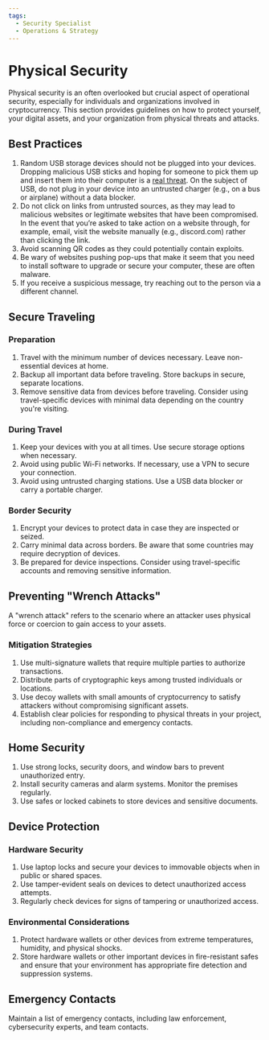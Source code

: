 ```yaml
---
tags:
  - Security Specialist
  - Operations & Strategy
---
```



<TagProvider>
<TagFilter />

# Physical Security

<TagList tags={frontmatter.tags} />
<AttributionList contributors={frontmatter.contributors} />

Physical security is an often overlooked but crucial aspect of operational security, especially for individuals and organizations involved in cryptocurrency. This section provides guidelines on how to protect yourself, your digital assets, and your organization from physical threats and attacks.

## Best Practices

1. Random USB storage devices should not be plugged into your devices. Dropping malicious USB sticks and hoping for someone to pick them up and insert them into their computer is a [real threat](https://www.pcmag.com/how-to/dont-plug-it-in-how-to-prevent-a-usb-attack). On the subject of USB, do not plug in your device into an untrusted charger (e.g., on a bus or airplane) without a data blocker.
2. Do not click on links from untrusted sources, as they may lead to malicious websites or legitimate websites that have been compromised. In the event that you’re asked to take action on a website through, for example, email, visit the website manually (e.g., discord.com) rather than clicking the link.
3. Avoid scanning QR codes as they could potentially contain exploits.
4. Be wary of websites pushing pop-ups that make it seem that you need to install software to upgrade or secure your computer, these are often malware.
5. If you receive a suspicious message, try reaching out to the person via a different channel.

## Secure Traveling

### Preparation

1. Travel with the minimum number of devices necessary. Leave non-essential devices at home.
2. Backup all important data before traveling. Store backups in secure, separate locations.
3. Remove sensitive data from devices before traveling. Consider using travel-specific devices with minimal data depending on the country you're visiting.

### During Travel

1. Keep your devices with you at all times. Use secure storage options when necessary.
2. Avoid using public Wi-Fi networks. If necessary, use a VPN to secure your connection.
3. Avoid using untrusted charging stations. Use a USB data blocker or carry a portable charger.

### Border Security

1. Encrypt your devices to protect data in case they are inspected or seized.
2. Carry minimal data across borders. Be aware that some countries may require decryption of devices.
3. Be prepared for device inspections. Consider using travel-specific accounts and removing sensitive information.

## Preventing "Wrench Attacks"

A "wrench attack" refers to the scenario where an attacker uses physical force or coercion to gain access to your assets.

### Mitigation Strategies

1. Use multi-signature wallets that require multiple parties to authorize transactions.
2. Distribute parts of cryptographic keys among trusted individuals or locations.
3. Use decoy wallets with small amounts of cryptocurrency to satisfy attackers without compromising significant assets.
4. Establish clear policies for responding to physical threats in your project, including non-compliance and emergency contacts.

## Home Security

1. Use strong locks, security doors, and window bars to prevent unauthorized entry.
2. Install security cameras and alarm systems. Monitor the premises regularly.
3. Use safes or locked cabinets to store devices and sensitive documents.

## Device Protection

### Hardware Security

1. Use laptop locks and secure your devices to immovable objects when in public or shared spaces.
2. Use tamper-evident seals on devices to detect unauthorized access attempts.
3. Regularly check devices for signs of tampering or unauthorized access.

### Environmental Considerations

1. Protect hardware wallets or other devices from extreme temperatures, humidity, and physical shocks.
2. Store hardware wallets or other important devices in fire-resistant safes and ensure that your environment has appropriate fire detection and suppression systems.

## Emergency Contacts

Maintain a list of emergency contacts, including law enforcement, cybersecurity experts, and team contacts.

</TagProvider>
